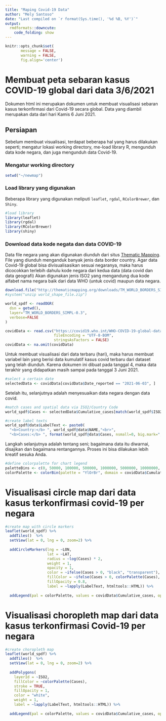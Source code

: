 ```yaml
---
title: "Maping Covid-19 Data"
author: "Mely Santoso"
date: "Last compiled on `r format(Sys.time(), '%d %B, %Y')`"
output:
  rmdformats::downcute:
    code_folding: show
---
```

```r
knitr::opts_chunk$set(
       message = FALSE,
       warning = FALSE,
       fig.align='center')
```

# Membuat peta sebaran kasus COVID-19 global dari data 3/6/2021

Dokumen html ini merupakan dokumen untuk membuat visualisasi sebaran kasus terkonfirmasi dari Covid-19 secara global. Data yang diambil merupakan data dari hari Kamis 6 Juni 2021. 

## Persiapan

Sebelum membuat visualisasi, terdapat beberapa hal yang harus dilakukan seperti; mengatur lokasi working directory, me-load library R, mengunduh data kode negara, dan juga mengunduh data Covid-19. 

### Mengatur working directory
```r
setwd("~/newmap")

```

### Load library yang digunakan 
Beberapa library yang digunakan meliputi `leaflet`, `rgdal`, `RColorBrewer`, dan `Shiny`. 
```r
#load library 
library(leaflet)
library(rgdal)
library(RColorBrewer)
library(shiny)
```


### Download data kode negata dan data COVID-19
Data file negara yang akan digunakan diunduh dari situs [Thematic Mapping](http://thematicmapping.org). File yang diunduh menganduk banyak jenis data border country. Agar data Covid-19 global bisa divisualisasikan sesuai negaranya, maka harus dicocokkan terlebih dahulu kode negara dari kedua data (data covid dan data geografi) Akan digunakan jenis ISO2 yang mengandung dua kode alfabet nama negara baik dari data WHO (untuk covid) maupun data negara. 
```r
download.file("http://thematicmapping.org/downloads/TM_WORLD_BORDERS_SIMPL-0.3.zip", destfile = "world_shape_file.zip")
#system("unzip world_shape_file.zip")

world_spdf <- readOGR(
  dsn = getwd(),
  layer="TM_WORLD_BORDERS_SIMPL-0.3",
  verbose=FALSE
)

covidData <- read.csv("https://covid19.who.int/WHO-COVID-19-global-data.csv", 
                      fileEncoding = "UTF-8-BOM",
                      stringsAsFactors = FALSE)
covidData <- na.omit(covidData)
```

Untuk membuat visualisasi dari data terbaru (hari), maka harus membuat variabel lain yang berisi data kumulatif kasus covid terbaru dari dataset yang telah diunduh. Karena dokumen ini dibuat pada tanggal 4, maka data terakhir yang didapatkan masih sampai pada tanggal 3 Juni 2021. 
```r
#select a certain date
selectedData <- covidData[covidData$Date_reported == "2021-06-03", ]
```

Setelah itu, selanjutnya adalah menyesuaikan data negara dengan data covid. 
```r
#match cases and spatial data via ISO2/Country Code
world_spdf$Cases <- selectedData$Cumulative_cases[match(world_spdf$ISO2, selectedData$Country_code)]

#create label texts
world_spdf@data$LabelText <- paste0(
  "<b>Country:</b> ", world_spdf@data$NAME,"<br>", 
  "<b>Cases:</b> ", format(world_spdf@data$Cases, nsmall=0, big.mark=","))

```


Langkah selanjutnya adalah tentang seni; bagaimana data itu diwarnai, disajikan dan bagaimana rentangannya. Proses ini bisa dilakukan lebih kreatif sesuka Anda. 
```r
#define colorpalette for chart legend
paletteBins <- c(0, 50000, 100000, 500000, 1000000, 5000000, 10000000, 50000000)
colorPalette <- colorBin(palette = "YlOrBr", domain = covidData$Cumulative_cases, na.color = "transparent", bins = paletteBins)
```

# Visualisasi circle map dari data kasus terkonfirmasi covid-19 per negara
```r
#create map with circle markers
leaflet(world_spdf) %>% 
  addTiles()  %>% 
  setView(lat = 0, lng = 0, zoom=2) %>%
  
  addCircleMarkers(lng = ~LON,
                   lat = ~LAT,
                   radius = ~log(Cases) * 2,
                   weight = 1,
                   opacity = 1,
                   color = ~ifelse(Cases > 0, "black", "transparent"),
                   fillColor = ~ifelse(Cases > 0, colorPalette(Cases), "transparent"),
                   fillOpacity = 0.8,
                   label = ~lapply(LabelText, htmltools::HTML)) %>% 
  
  addLegend(pal = colorPalette, values = covidData$Cumulative_cases, opacity=0.9, title = "Cases", position = "bottomleft")
```


# Visualisasi choropleth map dari data kasus terkonfirmasi Covid-19 per negara 
```r
#create choropleth map
leaflet(world_spdf) %>% 
  addTiles()  %>% 
  setView(lat = 0, lng = 0, zoom=2) %>%
  
  addPolygons( 
    layerId = ~ISO2,
    fillColor = ~colorPalette(Cases),
    stroke = TRUE, 
    fillOpacity = 1, 
    color = "white", 
    weight = 1,
    label = ~lapply(LabelText, htmltools::HTML)) %>%
  
  addLegend(pal = colorPalette, values = covidData$Cumulative_cases, opacity=0.9, title = "Cases", position = "bottomleft")

```

